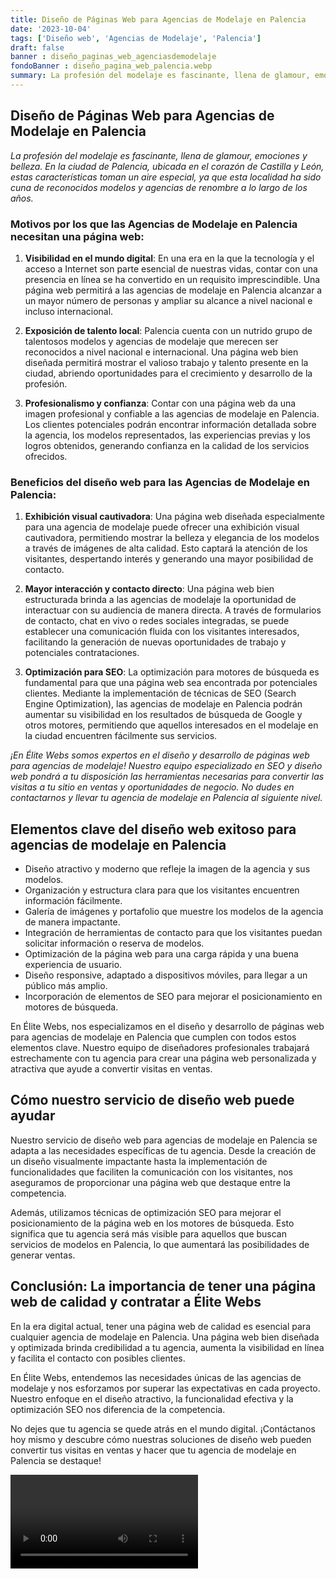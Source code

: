 ```yaml
---
title: Diseño de Páginas Web para Agencias de Modelaje en Palencia
date: '2023-10-04'
tags: ['Diseño web', 'Agencias de Modelaje', 'Palencia']
draft: false
banner : diseño_paginas_web_agenciasdemodelaje
fondoBanner : diseño_pagina_web_palencia.webp
summary: La profesión del modelaje es fascinante, llena de glamour, emociones y belleza. En la ciudad de Palencia, ubicada en el corazón de Castilla y León, estas características toman un aire especial, ya que esta localidad ha sido cuna de reconocidos modelos y agencias de renombre a lo largo de los años.
---
```


## Diseño de Páginas Web para Agencias de Modelaje en Palencia

*La profesión del modelaje es fascinante, llena de glamour, emociones y belleza. En la ciudad de Palencia, ubicada en el corazón de Castilla y León, estas características toman un aire especial, ya que esta localidad ha sido cuna de reconocidos modelos y agencias de renombre a lo largo de los años.*

### Motivos por los que las Agencias de Modelaje en Palencia necesitan una página web:

1. **Visibilidad en el mundo digital**: En una era en la que la tecnología y el acceso a Internet son parte esencial de nuestras vidas, contar con una presencia en línea se ha convertido en un requisito imprescindible. Una página web permitirá a las agencias de modelaje en Palencia alcanzar a un mayor número de personas y ampliar su alcance a nivel nacional e incluso internacional.

2. **Exposición de talento local**: Palencia cuenta con un nutrido grupo de talentosos modelos y agencias de modelaje que merecen ser reconocidos a nivel nacional e internacional. Una página web bien diseñada permitirá mostrar el valioso trabajo y talento presente en la ciudad, abriendo oportunidades para el crecimiento y desarrollo de la profesión.

3. **Profesionalismo y confianza**: Contar con una página web da una imagen profesional y confiable a las agencias de modelaje en Palencia. Los clientes potenciales podrán encontrar información detallada sobre la agencia, los modelos representados, las experiencias previas y los logros obtenidos, generando confianza en la calidad de los servicios ofrecidos.

### Beneficios del diseño web para las Agencias de Modelaje en Palencia:

1. **Exhibición visual cautivadora**: Una página web diseñada especialmente para una agencia de modelaje puede ofrecer una exhibición visual cautivadora, permitiendo mostrar la belleza y elegancia de los modelos a través de imágenes de alta calidad. Esto captará la atención de los visitantes, despertando interés y generando una mayor posibilidad de contacto.

2. **Mayor interacción y contacto directo**: Una página web bien estructurada brinda a las agencias de modelaje la oportunidad de interactuar con su audiencia de manera directa. A través de formularios de contacto, chat en vivo o redes sociales integradas, se puede establecer una comunicación fluida con los visitantes interesados, facilitando la generación de nuevas oportunidades de trabajo y potenciales contrataciones.

3. **Optimización para SEO**: La optimización para motores de búsqueda es fundamental para que una página web sea encontrada por potenciales clientes. Mediante la implementación de técnicas de SEO (Search Engine Optimization), las agencias de modelaje en Palencia podrán aumentar su visibilidad en los resultados de búsqueda de Google y otros motores, permitiendo que aquellos interesados en el modelaje en la ciudad encuentren fácilmente sus servicios.

*¡En Élite Webs somos expertos en el diseño y desarrollo de páginas web para agencias de modelaje! Nuestro equipo especializado en SEO y diseño web pondrá a tu disposición las herramientas necesarias para convertir las visitas a tu sitio en ventas y oportunidades de negocio. No dudes en contactarnos y llevar tu agencia de modelaje en Palencia al siguiente nivel.*

<GifSeo />

<Cta />

## Elementos clave del diseño web exitoso para agencias de modelaje en Palencia

- Diseño atractivo y moderno que refleje la imagen de la agencia y sus modelos.
- Organización y estructura clara para que los visitantes encuentren información fácilmente.
- Galería de imágenes y portafolio que muestre los modelos de la agencia de manera impactante.
- Integración de herramientas de contacto para que los visitantes puedan solicitar información o reserva de modelos.
- Optimización de la página web para una carga rápida y una buena experiencia de usuario.
- Diseño responsive, adaptado a dispositivos móviles, para llegar a un público más amplio.
- Incorporación de elementos de SEO para mejorar el posicionamiento en motores de búsqueda.

En Élite Webs, nos especializamos en el diseño y desarrollo de páginas web para agencias de modelaje en Palencia que cumplen con todos estos elementos clave. Nuestro equipo de diseñadores profesionales trabajará estrechamente con tu agencia para crear una página web personalizada y atractiva que ayude a convertir visitas en ventas.

## Cómo nuestro servicio de diseño web puede ayudar

Nuestro servicio de diseño web para agencias de modelaje en Palencia se adapta a las necesidades específicas de tu agencia. Desde la creación de un diseño visualmente impactante hasta la implementación de funcionalidades que faciliten la comunicación con los visitantes, nos aseguramos de proporcionar una página web que destaque entre la competencia.

Además, utilizamos técnicas de optimización SEO para mejorar el posicionamiento de la página web en los motores de búsqueda. Esto significa que tu agencia será más visible para aquellos que buscan servicios de modelos en Palencia, lo que aumentará las posibilidades de generar ventas.

## Conclusión: La importancia de tener una página web de calidad y contratar a Élite Webs

En la era digital actual, tener una página web de calidad es esencial para cualquier agencia de modelaje en Palencia. Una página web bien diseñada y optimizada brinda credibilidad a tu agencia, aumenta la visibilidad en línea y facilita el contacto con posibles clientes.

En Élite Webs, entendemos las necesidades únicas de las agencias de modelaje y nos esforzamos por superar las expectativas en cada proyecto. Nuestro enfoque en el diseño atractivo, la funcionalidad efectiva y la optimización SEO nos diferencia de la competencia.

No dejes que tu agencia se quede atrás en el mundo digital. ¡Contáctanos hoy mismo y descubre cómo nuestras soluciones de diseño web pueden convertir tus visitas en ventas y hacer que tu agencia de modelaje en Palencia se destaque!

<Video />

<CtaBot job='Agencias de Modelaje' city='Palencia'/>

<Gmaps query='Palencia+españa+maps' />